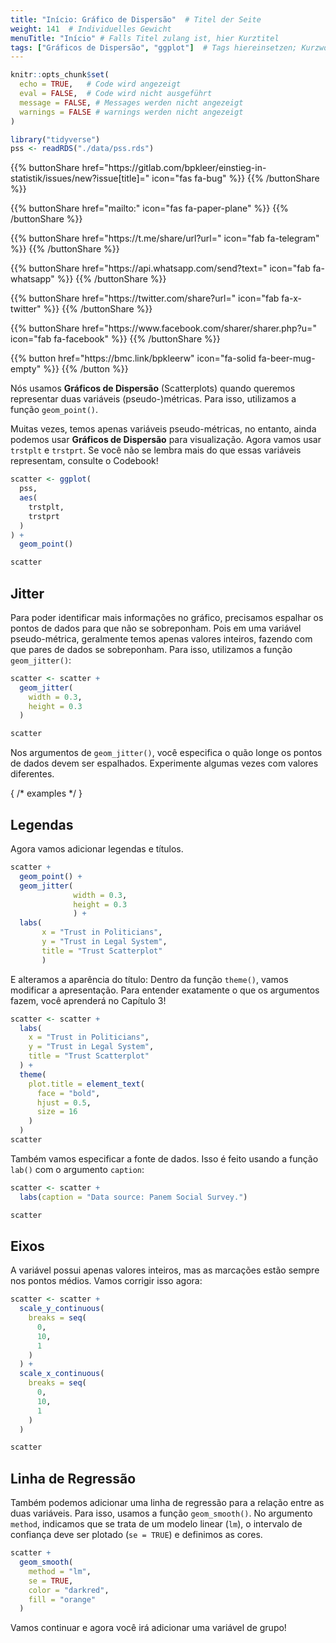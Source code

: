 ```yaml
---
title: "Início: Gráfico de Dispersão"  # Titel der Seite
weight: 141  # Individuelles Gewicht 
menuTitle: "Início" # Falls Titel zulang ist, hier Kurztitel
tags: ["Gráficos de Dispersão", "ggplot"]  # Tags hiereinsetzen; Kurzwort, was auf der Seite passsiert
---
```

```r
knitr::opts_chunk$set(
  echo = TRUE,   # Code wird angezeigt
  eval = FALSE,  # Code wird nicht ausgeführt
  message = FALSE, # Messages werden nicht angezeigt
  warnings = FALSE # warnings werden nicht angezeigt
)

library("tidyverse")
pss <- readRDS("./data/pss.rds")
```

{{% buttonShare href=\"https\:\/\/gitlab.com\/bpkleer\/einstieg-in-statistik\/issues\/new?issue[title]=\" icon=\"fas fa-bug\" %}} {{% /buttonShare %}} 

{{% buttonShare href=\"mailto\:\" icon=\"fas fa-paper-plane\" %}} {{% /buttonShare %}}

{{% buttonShare href=\"https\:\/\/t.me\/share\/url?url=\" icon=\"fab fa-telegram\" %}} {{% /buttonShare %}}

{{% buttonShare href=\"https\:\/\/api.whatsapp.com\/send?text=\" icon=\"fab fa-whatsapp\" %}} {{% /buttonShare %}}

{{% buttonShare href=\"https\:\/\/twitter.com\/share?url=\" icon=\"fab fa-x-twitter\" %}} {{% /buttonShare %}}

{{% buttonShare href=\"https\:\/\/www.facebook.com\/sharer\/sharer.php?u=\" icon=\"fab fa-facebook\" %}} {{% /buttonShare %}}

{{% button href=\"https\:\/\/bmc.link\/bpkleerw\" icon=\"fa-solid fa-beer-mug-empty\" %}} {{% /button %}}

Nós usamos **Gráficos de Dispersão** (Scatterplots) quando queremos representar duas variáveis (pseudo-)métricas. Para isso, utilizamos a função `geom_point()`.

Muitas vezes, temos apenas variáveis pseudo-métricas, no entanto, ainda podemos usar **Gráficos de Dispersão** para visualização. Agora vamos usar `trstplt` e `trstprt`. Se você não se lembra mais do que essas variáveis representam, consulte o Codebook!

```r
scatter <- ggplot(
  pss, 
  aes(
    trstplt, 
    trstprt
  )
) + 
  geom_point()

scatter
```

## Jitter
Para poder identificar mais informações no gráfico, precisamos espalhar os pontos de dados para que não se sobreponham. Pois em uma variável pseudo-métrica, geralmente temos apenas valores inteiros, fazendo com que pares de dados se sobreponham. Para isso, utilizamos a função `geom_jitter()`:

```r
scatter <- scatter +
  geom_jitter(
    width = 0.3,
    height = 0.3
  )

scatter
```

Nos argumentos de `geom_jitter()`, você especifica o quão longe os pontos de dados devem ser espalhados. Experimente algumas vezes com valores diferentes. 

{ /* examples */ }

## Legendas
Agora vamos adicionar legendas e títulos.
```r
scatter +
  geom_point() +
  geom_jitter(
              width = 0.3, 
              height = 0.3
              ) +
  labs(
       x = "Trust in Politicians", 
       y = "Trust in Legal System", 
       title = "Trust Scatterplot"
       )
```

E alteramos a aparência do título: Dentro da função `theme()`, vamos modificar a apresentação. Para entender exatamente o que os argumentos fazem, você aprenderá no Capítulo 3!

```r
scatter <- scatter +
  labs(
    x = "Trust in Politicians",
    y = "Trust in Legal System", 
    title = "Trust Scatterplot"
  ) +
  theme(
    plot.title = element_text(
      face = "bold", 
      hjust = 0.5, 
      size = 16
    )
  )
scatter
```

Também vamos especificar a fonte de dados. Isso é feito usando a função `lab()` com o argumento `caption`:
```r
scatter <- scatter + 
  labs(caption = "Data source: Panem Social Survey.")

scatter
```

## Eixos
A variável possui apenas valores inteiros, mas as marcações estão sempre nos pontos médios. Vamos corrigir isso agora:
```r
scatter <- scatter +
  scale_y_continuous(
    breaks = seq(
      0, 
      10, 
      1
    )
  ) + 
  scale_x_continuous(
    breaks = seq(
      0,
      10,
      1
    )
  )

scatter
```

## Linha de Regressão
Também podemos adicionar uma linha de regressão para a relação entre as duas variáveis. Para isso, usamos a função `geom_smooth()`. No argumento `method`, indicamos que se trata de um modelo linear (`lm`), o intervalo de confiança deve ser plotado (`se = TRUE`) e definimos as cores.
```r
scatter + 
  geom_smooth(
    method = "lm", 
    se = TRUE, 
    color = "darkred",
    fill = "orange"
  )
```

Vamos continuar e agora você irá adicionar uma variável de grupo!
